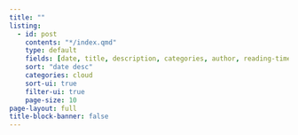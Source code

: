 ```yaml
---
title: ""
listing:
  - id: post
    contents: "*/index.qmd"
    type: default
    fields: [date, title, description, categories, author, reading-time]  
    sort: "date desc"
    categories: cloud
    sort-ui: true
    filter-ui: true
    page-size: 10
page-layout: full
title-block-banner: false
---
```

::: {#post}
:::